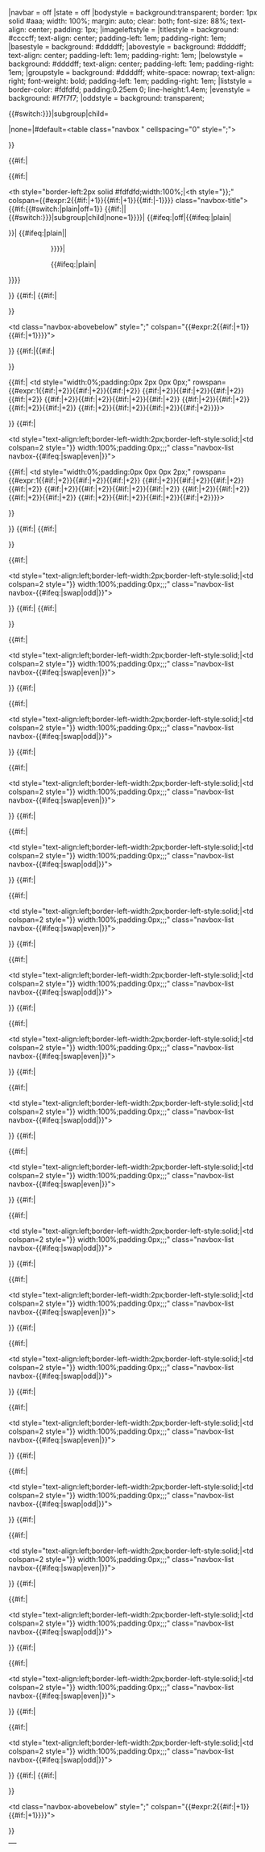 <!--

Original template copied from Wikipidea, please dont edit.
http://en.wikipedia.org/w/index.php?title=Template:Navbox&action=edit

-->

|navbar = off
|state = off
|bodystyle = background:transparent;  border: 1px solid #aaa; width: 100%;  margin: auto; clear: both; font-size: 88%; text-align: center;  padding: 1px;
|imageleftstyle = 
|titlestyle = background: #ccccff; text-align: center;  padding-left: 1em; padding-right: 1em;
|basestyle = background: #ddddff; 
|abovestyle = background: #ddddff; text-align: center;  padding-left: 1em; padding-right: 1em;
|belowstyle = background: #ddddff; text-align: center;  padding-left: 1em; padding-right: 1em;
|groupstyle = background: #ddddff; white-space: nowrap; text-align: right; font-weight: bold; padding-left: 1em; padding-right: 1em;
|liststyle = border-color: #fdfdfd; padding:0.25em 0; line-height:1.4em;
|evenstyle = background: #f7f7f7; 
|oddstyle = background: transparent;

{{#switch:{{{border|{{{1|}}}}}}|subgroup|child=</div>|none=|#default=<table class="navbox {{{bodyclass|}}}" cellspacing="0" <!--
 -->style="{{{bodystyle|}}};{{{style|}}}"><tr><td style="padding:2px;">}}<!--

--><table cellspacing="0" class="nowraplinks {{#if:{{{title|}}}|{{#switch:{{{state|}}}|plain|off=|<!--
 -->#default=collapsible {{#if:{{{state|}}}|{{{state}}}|autocollapse}}}}}} {{#switch:{{{border|{{{1|}}}}}}|<!--
 -->subgroup|child|none=navbox-subgroup" style="width:100%;{{{bodystyle|}}};{{{style|}}}|<!--
 -->#default=" style="width:100%;background:transparent;color:inherit}};{{{innerstyle|}}};"><!--



---Title and Navbar---
-->{{#if:{{{title|}}}|<tr>{{#if:{{{titlegroup|}}}|<!--
 --><td class="navbox-group" style="{{{basestyle|}}};{{{groupstyle|}}};{{{titlegroupstyle|}}}">{{{titlegroup|}}}</td><!--
 --><th style="border-left:2px solid #fdfdfd;width:100%;|<th style="}}{{{basestyle|}}};{{{titlestyle|}}}" <!--
 -->colspan={{#expr:2{{#if:{{{imageleft|}}}|+1}}{{#if:{{{image|}}}|+1}}{{#if:{{{titlegroup|}}}|-1}}}} <!--
 -->class="navbox-title"><!--

-->{{#if:{{#switch:{{{navbar|}}}|plain|off=1}}<!--
 -->{{#if:{{{name|}}}||{{#switch:{{{border|{{{1|}}}}}}|subgroup|child|none=1}}}}|<!--
 -->{{#ifeq:{{{navbar|}}}|off|{{#ifeq:{{{state|}}}|plain|<div style="float:right;width:6em;">&nbsp;</div>}}|<!--
 -->{{#ifeq:{{{state|}}}|plain||<div style="float:left; width:6em;text-align:left;">&nbsp;</div>}}}}|<!--
 --><div style="float:left; width:6em;text-align:left;"><!--
 --><!--
 --></div>{{#ifeq:{{{state|}}}|plain|<div style="float:right;width:6em;">&nbsp;</div>}}}}<!--

 --><span class="{{{titleclass|}}}" style="font-size:{{#switch:{{{border|{{{1|}}}}}}|subgroup|child|none=100|#default=110}}%;"><!--
 -->{{{title}}}</span></th></tr>}}<!--


---Above---
-->{{#if:{{{above|}}}|<!--
 -->{{#if:{{{title|}}}|<tr style="height:2px;"><td></td></tr>}}<!--
 --><tr><td class="navbox-abovebelow" style="{{{basestyle|}}};{{{abovestyle|}}}" <!--
 -->colspan="{{#expr:2{{#if:{{{imageleft|}}}|+1}}{{#if:{{{image|}}}|+1}}}}">{{{above}}}</td></tr>}}<!--


---Body---

---First group/list and images---
-->{{#if:{{{list1|}}}|{{#if:{{{title|}}}{{{above|}}}|<tr style="height:2px;"><td></td></tr>}}<tr><!--

-->{{#if:{{{imageleft|}}}|<!--
 --><td style="width:0%;padding:0px 2px 0px 0px;{{{imageleftstyle|}}}" <!--
 -->rowspan={{#expr:1{{#if:{{{list2|}}}|+2}}{{#if:{{{list3|}}}|+2}}{{#if:{{{list4|}}}|+2}}<!--
 -->{{#if:{{{list5|}}}|+2}}{{#if:{{{list6|}}}|+2}}{{#if:{{{list7|}}}|+2}}{{#if:{{{list8|}}}|+2}}<!--
 -->{{#if:{{{list9|}}}|+2}}{{#if:{{{list10|}}}|+2}}{{#if:{{{list11|}}}|+2}}{{#if:{{{list12|}}}|+2}}<!--
 -->{{#if:{{{list13|}}}|+2}}{{#if:{{{list14|}}}|+2}}{{#if:{{{list15|}}}|+2}}{{#if:{{{list16|}}}|+2}}<!--
 -->{{#if:{{{list17|}}}|+2}}{{#if:{{{list18|}}}|+2}}{{#if:{{{list19|}}}|+2}}{{#if:{{{list20|}}}|+2}}}}><!--
 -->{{{imageleft}}}</td>}}<!--

 -->{{#if:{{{group1|}}}|<td class="navbox-group" style="{{{basestyle|}}};{{{groupstyle|}}};{{{group1style|}}}"><!--
 -->{{{group1}}}</td><td style="text-align:left;border-left-width:2px;border-left-style:solid;|<td colspan=2 style="}}<!--
 -->width:100%;padding:0px;{{{liststyle|}}};{{{oddstyle|}}};{{{list1style|}}}" <!--
 -->class="navbox-list navbox-{{#ifeq:{{{evenodd|}}}|swap|even|{{{evenodd|odd}}}}}"><!--
 --><div style="padding:{{{list1padding|{{{listpadding|0em 0.25em}}}}}}">
{{{list1}}}</div></td><!--

-->{{#if:{{{image|}}}|<!--
 --><td style="width:0%;padding:0px 0px 0px 2px;{{{imagestyle|}}}" <!--
 -->rowspan={{#expr:1{{#if:{{{list2|}}}|+2}}{{#if:{{{list3|}}}|+2}}{{#if:{{{list4|}}}|+2}}<!--
 -->{{#if:{{{list5|}}}|+2}}{{#if:{{{list6|}}}|+2}}{{#if:{{{list7|}}}|+2}}{{#if:{{{list8|}}}|+2}}<!--
 -->{{#if:{{{list9|}}}|+2}}{{#if:{{{list10|}}}|+2}}{{#if:{{{list11|}}}|+2}}{{#if:{{{list12|}}}|+2}}<!--
 -->{{#if:{{{list13|}}}|+2}}{{#if:{{{list14|}}}|+2}}{{#if:{{{list15|}}}|+2}}{{#if:{{{list16|}}}|+2}}<!--
 -->{{#if:{{{list17|}}}|+2}}{{#if:{{{list18|}}}|+2}}{{#if:{{{list19|}}}|+2}}{{#if:{{{list20|}}}|+2}}}}><!--
 -->{{{image}}}</td>}}<!--

--></tr>}}<!--


---Remaining groups/lists---

-->{{#if:{{{list2|}}}|<!--
 -->{{#if:{{{title|}}}{{{above|}}}{{{list1|}}}|<tr style="height:2px"><td></td></tr>}}<tr><!--
 -->{{#if:{{{group2|}}}|<td class="navbox-group" style="{{{basestyle|}}};{{{groupstyle|}}};{{{group2style|}}}"><!--
 -->{{{group2}}}</td><td style="text-align:left;border-left-width:2px;border-left-style:solid;|<td colspan=2 style="}}<!--
 -->width:100%;padding:0px;{{{liststyle|}}};{{{evenstyle|}}};{{{list2style|}}}" <!--
 -->class="navbox-list navbox-{{#ifeq:{{{evenodd|}}}|swap|odd|{{{evenodd|even}}}}}"><!--
 --><div style="padding:{{{listpadding|0em 0.25em}}}">
{{{list2}}}</div></td></tr>}}<!--

-->{{#if:{{{list3|}}}|<!--
 -->{{#if:{{{title|}}}{{{above|}}}{{{list1|}}}{{{list2|}}}|<tr style="height:2px"><td></td></tr>}}<tr><!--
 -->{{#if:{{{group3|}}}|<td class="navbox-group" style="{{{basestyle|}}};{{{groupstyle|}}};{{{group3style|}}}"><!--
 -->{{{group3}}}</td><td style="text-align:left;border-left-width:2px;border-left-style:solid;|<td colspan=2 style="}}<!--
 -->width:100%;padding:0px;{{{liststyle|}}};{{{oddstyle|}}};{{{list3style|}}}" <!--
 -->class="navbox-list navbox-{{#ifeq:{{{evenodd|}}}|swap|even|{{{evenodd|odd}}}}}"><!--
 --><div style="padding:{{{listpadding|0em 0.25em}}}">
{{{list3}}}</div></td></tr>}}<!--

-->{{#if:{{{list4|}}}|<!--
 --><tr style="height:2px"><td></td></tr><tr><!--
 -->{{#if:{{{group4|}}}|<td class="navbox-group" style="{{{basestyle|}}};{{{groupstyle|}}};{{{group4style|}}}"><!--
 -->{{{group4}}}</td><td style="text-align:left;border-left-width:2px;border-left-style:solid;|<td colspan=2 style="}}<!--
 -->width:100%;padding:0px;{{{liststyle|}}};{{{evenstyle|}}};{{{list4style|}}}" <!--
 -->class="navbox-list navbox-{{#ifeq:{{{evenodd|}}}|swap|odd|{{{evenodd|even}}}}}"><!--
 --><div style="padding:{{{listpadding|0em 0.25em}}}">
{{{list4}}}</div></td></tr>}}<!--

-->{{#if:{{{list5|}}}|<!--
 --><tr style="height:2px"><td></td></tr><tr><!--
 -->{{#if:{{{group5|}}}|<td class="navbox-group" style="{{{basestyle|}}};{{{groupstyle|}}};{{{group5style|}}}"><!--
 -->{{{group5}}}</td><td style="text-align:left;border-left-width:2px;border-left-style:solid;|<td colspan=2 style="}}<!--
 -->width:100%;padding:0px;{{{liststyle|}}};{{{oddstyle|}}};{{{list5style|}}}" <!--
 -->class="navbox-list navbox-{{#ifeq:{{{evenodd|}}}|swap|even|{{{evenodd|odd}}}}}"><!--
 --><div style="padding:{{{listpadding|0em 0.25em}}}">
{{{list5}}}</div></td></tr>}}<!--

-->{{#if:{{{list6|}}}|<!--
 --><tr style="height:2px"><td></td></tr><tr><!--
 -->{{#if:{{{group6|}}}|<td class="navbox-group" style="{{{basestyle|}}};{{{groupstyle|}}};{{{group6style|}}}"><!--
 -->{{{group6}}}</td><td style="text-align:left;border-left-width:2px;border-left-style:solid;|<td colspan=2 style="}}<!--
 -->width:100%;padding:0px;{{{liststyle|}}};{{{evenstyle|}}};{{{list6style|}}}" <!--
 -->class="navbox-list navbox-{{#ifeq:{{{evenodd|}}}|swap|odd|{{{evenodd|even}}}}}"><!--
 --><div style="padding:{{{listpadding|0em 0.25em}}}">
{{{list6}}}</div></td></tr>}}<!--

-->{{#if:{{{list7|}}}|<!--
 --><tr style="height:2px"><td></td></tr><tr><!--
 -->{{#if:{{{group7|}}}|<td class="navbox-group" style="{{{basestyle|}}};{{{groupstyle|}}};{{{group7style|}}}"><!--
 -->{{{group7}}}</td><td style="text-align:left;border-left-width:2px;border-left-style:solid;|<td colspan=2 style="}}<!--
 -->width:100%;padding:0px;{{{liststyle|}}};{{{oddstyle|}}};{{{list7style|}}}" <!--
 -->class="navbox-list navbox-{{#ifeq:{{{evenodd|}}}|swap|even|{{{evenodd|odd}}}}}"><!--
 --><div style="padding:{{{listpadding|0em 0.25em}}}">
{{{list7}}}</div></td></tr>}}<!--

-->{{#if:{{{list8|}}}|<!--
 --><tr style="height:2px"><td></td></tr><tr><!--
 -->{{#if:{{{group8|}}}|<td class="navbox-group" style="{{{basestyle|}}};{{{groupstyle|}}};{{{group8style|}}}"><!--
 -->{{{group8}}}</td><td style="text-align:left;border-left-width:2px;border-left-style:solid;|<td colspan=2 style="}}<!--
 -->width:100%;padding:0px;{{{liststyle|}}};{{{evenstyle|}}};{{{list8style|}}}" <!--
 -->class="navbox-list navbox-{{#ifeq:{{{evenodd|}}}|swap|odd|{{{evenodd|even}}}}}"><!--
 --><div style="padding:{{{listpadding|0em 0.25em}}}">
{{{list8}}}</div></td></tr>}}<!--

-->{{#if:{{{list9|}}}|<!--
 --><tr style="height:2px"><td></td></tr><tr><!--
 -->{{#if:{{{group9|}}}|<td class="navbox-group" style="{{{basestyle|}}};{{{groupstyle|}}};{{{group9style|}}}"><!--
 -->{{{group9}}}</td><td style="text-align:left;border-left-width:2px;border-left-style:solid;|<td colspan=2 style="}}<!--
 -->width:100%;padding:0px;{{{liststyle|}}};{{{oddstyle|}}};{{{list9style|}}}" <!--
 -->class="navbox-list navbox-{{#ifeq:{{{evenodd|}}}|swap|even|{{{evenodd|odd}}}}}"><!--
 --><div style="padding:{{{listpadding|0em 0.25em}}}">
{{{list9}}}</div></td></tr>}}<!--

-->{{#if:{{{list10|}}}|<!--
 --><tr style="height:2px"><td></td></tr><tr><!--
 -->{{#if:{{{group10|}}}|<td class="navbox-group" style="{{{basestyle|}}};{{{groupstyle|}}};{{{group10style|}}}"><!--
 -->{{{group10}}}</td><td style="text-align:left;border-left-width:2px;border-left-style:solid;|<td colspan=2 style="}}<!--
 -->width:100%;padding:0px;{{{liststyle|}}};{{{evenstyle|}}};{{{list10style|}}}" <!--
 -->class="navbox-list navbox-{{#ifeq:{{{evenodd|}}}|swap|odd|{{{evenodd|even}}}}}"><!--
 --><div style="padding:{{{listpadding|0em 0.25em}}}">
{{{list10}}}</div></td></tr>}}<!--

-->{{#if:{{{list11|}}}|<!--
 --><tr style="height:2px"><td></td></tr><tr><!--
 -->{{#if:{{{group11|}}}|<td class="navbox-group" style="{{{basestyle|}}};{{{groupstyle|}}};{{{group11style|}}}"><!--
 -->{{{group11}}}</td><td style="text-align:left;border-left-width:2px;border-left-style:solid;|<td colspan=2 style="}}<!--
 -->width:100%;padding:0px;{{{liststyle|}}};{{{oddstyle|}}};{{{list11style|}}}" <!--
 -->class="navbox-list navbox-{{#ifeq:{{{evenodd|}}}|swap|even|{{{evenodd|odd}}}}}"><!--
 --><div style="padding:{{{listpadding|0em 0.25em}}}">
{{{list11}}}</div></td></tr>}}<!--

-->{{#if:{{{list12|}}}|<!--
 --><tr style="height:2px"><td></td></tr><tr><!--
 -->{{#if:{{{group12|}}}|<td class="navbox-group" style="{{{basestyle|}}};{{{groupstyle|}}};{{{group12style|}}}"><!--
 -->{{{group12}}}</td><td style="text-align:left;border-left-width:2px;border-left-style:solid;|<td colspan=2 style="}}<!--
 -->width:100%;padding:0px;{{{liststyle|}}};{{{evenstyle|}}};{{{list12style|}}}" <!--
 -->class="navbox-list navbox-{{#ifeq:{{{evenodd|}}}|swap|odd|{{{evenodd|even}}}}}"><!--
 --><div style="padding:{{{listpadding|0em 0.25em}}}">
{{{list12}}}</div></td></tr>}}<!--

-->{{#if:{{{list13|}}}|<!--
 --><tr style="height:2px"><td></td></tr><tr><!--
 -->{{#if:{{{group13|}}}|<td class="navbox-group" style="{{{basestyle|}}};{{{groupstyle|}}};{{{group13style|}}}"><!--
 -->{{{group13}}}</td><td style="text-align:left;border-left-width:2px;border-left-style:solid;|<td colspan=2 style="}}<!--
 -->width:100%;padding:0px;{{{liststyle|}}};{{{oddstyle|}}};{{{list13style|}}}" <!--
 -->class="navbox-list navbox-{{#ifeq:{{{evenodd|}}}|swap|even|{{{evenodd|odd}}}}}"><!--
 --><div style="padding:{{{listpadding|0em 0.25em}}}">
{{{list13}}}</div></td></tr>}}<!--

-->{{#if:{{{list14|}}}|<!--
 --><tr style="height:2px"><td></td></tr><tr><!--
 -->{{#if:{{{group14|}}}|<td class="navbox-group" style="{{{basestyle|}}};{{{groupstyle|}}};{{{group14style|}}}"><!--
 -->{{{group14}}}</td><td style="text-align:left;border-left-width:2px;border-left-style:solid;|<td colspan=2 style="}}<!--
 -->width:100%;padding:0px;{{{liststyle|}}};{{{evenstyle|}}};{{{list14style|}}}" <!--
 -->class="navbox-list navbox-{{#ifeq:{{{evenodd|}}}|swap|odd|{{{evenodd|even}}}}}"><!--
 --><div style="padding:{{{listpadding|0em 0.25em}}}">
{{{list14}}}</div></td></tr>}}<!--

-->{{#if:{{{list15|}}}|<!--
 --><tr style="height:2px"><td></td></tr><tr><!--
 -->{{#if:{{{group15|}}}|<td class="navbox-group" style="{{{basestyle|}}};{{{groupstyle|}}};{{{group15style|}}}"><!--
 -->{{{group15}}}</td><td style="text-align:left;border-left-width:2px;border-left-style:solid;|<td colspan=2 style="}}<!--
 -->width:100%;padding:0px;{{{liststyle|}}};{{{oddstyle|}}};{{{list15style|}}}" <!--
 -->class="navbox-list navbox-{{#ifeq:{{{evenodd|}}}|swap|even|{{{evenodd|odd}}}}}"><!--
 --><div style="padding:{{{listpadding|0em 0.25em}}}">
{{{list15}}}</div></td></tr>}}<!--

-->{{#if:{{{list16|}}}|<!--
 --><tr style="height:2px"><td></td></tr><tr><!--
 -->{{#if:{{{group16|}}}|<td class="navbox-group" style="{{{basestyle|}}};{{{groupstyle|}}};{{{group16style|}}}"><!--
 -->{{{group16}}}</td><td style="text-align:left;border-left-width:2px;border-left-style:solid;|<td colspan=2 style="}}<!--
 -->width:100%;padding:0px;{{{liststyle|}}};{{{evenstyle|}}};{{{list16style|}}}" <!--
 -->class="navbox-list navbox-{{#ifeq:{{{evenodd|}}}|swap|odd|{{{evenodd|even}}}}}"><!--
 --><div style="padding:{{{listpadding|0em 0.25em}}}">
{{{list16}}}</div></td></tr>}}<!--

-->{{#if:{{{list17|}}}|<!--
 --><tr style="height:2px"><td></td></tr><tr><!--
 -->{{#if:{{{group17|}}}|<td class="navbox-group" style="{{{basestyle|}}};{{{groupstyle|}}};{{{group17style|}}}"><!--
 -->{{{group17}}}</td><td style="text-align:left;border-left-width:2px;border-left-style:solid;|<td colspan=2 style="}}<!--
 -->width:100%;padding:0px;{{{liststyle|}}};{{{oddstyle|}}};{{{list17style|}}}" <!--
 -->class="navbox-list navbox-{{#ifeq:{{{evenodd|}}}|swap|even|{{{evenodd|odd}}}}}"><!--
 --><div style="padding:{{{listpadding|0em 0.25em}}}">
{{{list17}}}</div></td></tr>}}<!--

-->{{#if:{{{list18|}}}|<!--
 --><tr style="height:2px"><td></td></tr><tr><!--
 -->{{#if:{{{group18|}}}|<td class="navbox-group" style="{{{basestyle|}}};{{{groupstyle|}}};{{{group18style|}}}"><!--
 -->{{{group18}}}</td><td style="text-align:left;border-left-width:2px;border-left-style:solid;|<td colspan=2 style="}}<!--
 -->width:100%;padding:0px;{{{liststyle|}}};{{{evenstyle|}}};{{{list18style|}}}" <!--
 -->class="navbox-list navbox-{{#ifeq:{{{evenodd|}}}|swap|odd|{{{evenodd|even}}}}}"><!--
 --><div style="padding:{{{listpadding|0em 0.25em}}}">
{{{list18}}}</div></td></tr>}}<!--

-->{{#if:{{{list19|}}}|<!--
 --><tr style="height:2px"><td></td></tr><tr><!--
 -->{{#if:{{{group19|}}}|<td class="navbox-group" style="{{{basestyle|}}};{{{groupstyle|}}};{{{group19style|}}}"><!--
 -->{{{group19}}}</td><td style="text-align:left;border-left-width:2px;border-left-style:solid;|<td colspan=2 style="}}<!--
 -->width:100%;padding:0px;{{{liststyle|}}};{{{oddstyle|}}};{{{list19style|}}}" <!--
 -->class="navbox-list navbox-{{#ifeq:{{{evenodd|}}}|swap|even|{{{evenodd|odd}}}}}"><!--
 --><div style="padding:{{{listpadding|0em 0.25em}}}">
{{{list19}}}</div></td></tr>}}<!--

-->{{#if:{{{list20|}}}|<!--
 --><tr style="height:2px"><td></td></tr><tr><!--
 -->{{#if:{{{group20|}}}|<td class="navbox-group" style="{{{basestyle|}}};{{{groupstyle|}}};{{{group20style|}}}"><!--
 -->{{{group20}}}</td><td style="text-align:left;border-left-width:2px;border-left-style:solid;|<td colspan=2 style="}}<!--
 -->width:100%;padding:0px;{{{liststyle|}}};{{{evenstyle|}}};{{{list20style|}}}" <!--
 -->class="navbox-list navbox-{{#ifeq:{{{evenodd|}}}|swap|odd|{{{evenodd|even}}}}}"><!--
 --><div style="padding:{{{listpadding|0em 0.25em}}}">
{{{list20}}}</div></td></tr>}}<!--


---Below---
-->{{#if:{{{below|}}}|<!--
 -->{{#if:{{{title|}}}{{{above|}}}{{{list1|}}}{{{list2|}}}{{{list3|}}}|<tr style="height:2px;"><td></td></tr>}}<!--
 --><tr><td class="navbox-abovebelow" style="{{{basestyle|}}};{{{belowstyle|}}}" <!--
 -->colspan="{{#expr:2{{#if:{{{imageleft|}}}|+1}}{{#if:{{{image|}}}|+1}}}}">{{{below}}}</td></tr>}}<!--
 --></table>{{#switch:{{{border|{{{1|}}}}}}|subgroup|child=<div>|none=|#default=</td></tr></table>}}